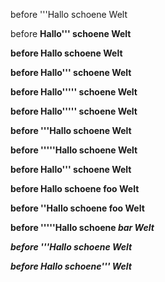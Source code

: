 before '''Hallo schoene
Welt

before <b>Hallo''' schoene
Welt

before <b>Hallo schoene
Welt
</b>

before <b>Hallo''' schoene
Welt

before <b>Hallo''''' schoene
Welt

before <b>Hallo''''' schoene</b>
Welt

before '''Hallo</b> schoene
Welt

before '''''Hallo</b> schoene
Welt

before </b>Hallo''' schoene
Welt

before '''Hallo<b> schoene''' foo
Welt

before '''''Hallo<b> schoene''' foo
Welt

before '''''Hallo<b> schoene<i> bar
Welt

before '''Hallo<b> schoene
Welt

before <b>Hallo
schoene''' Welt
